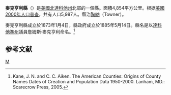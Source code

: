 {{noteTA
|T=zh-hans:麦克亨利县 (北达科他州);zh-hk:麥克亨利縣 (北達科他州);zh-tw:麥克亨利郡 (北達科他州);
}}

{{Otheruses|麥克亨利縣|subject=美國北達科他州的一個縣|other=同名的縣}}
<!--[[File:Map_of_North_Dakota_highlighting_McHenry_County.svg|right]]-->
{{Infobox U.S. County|
 |county  = 麥克亨利縣
 |state = 北達科他州 
 |en county  = McHenry County
 |en state = North Dakota 
 |seal =  
 |map size = 225
 |founded = 
 |seat = [[陶納_(北達科他州)|陶納]] 
 |area = 4,951 [[km²|km²]] (1,912 [[square_mile|mi²]]) 
 |area land  = 4,854 km² (1,874 mi²) 
 |area water = 97 km² (38 mi²)
 |area percentage = 1.97% 
 |census yr = 2000
 |pop = 5,987
 |density = 1
 |web = 
|}}
'''麥克亨利縣'''（{{lang-en|McHenry County}}）是[[美國|美國]][[北達科他州|北達科他州]]北部的一個縣。面積4,854平方公里。根据[[美國2000年人口普查|美國2000年人口普查]]，共有人口5,987人。縣治[[陶納_(北達科他州)|陶納]]（Towner）。

麥克亨利縣成立於1873年1月4日，縣政府成立於1885年5月14日。縣名是以[[達科他準州|達科他準州]]議員詹姆斯·麥克亨利命名。<ref>Kane, J. N. and C. C. Aiken. The American Counties: Origins of County Names Dates of Creation and Population Data 1950-2000. Lanham, MD.: Scarecrow Press, 2005.</ref>

== 参考文献 ==
<div class="references-small">
<references />
</div>

[[Category:北达科他州行政区划|M]]